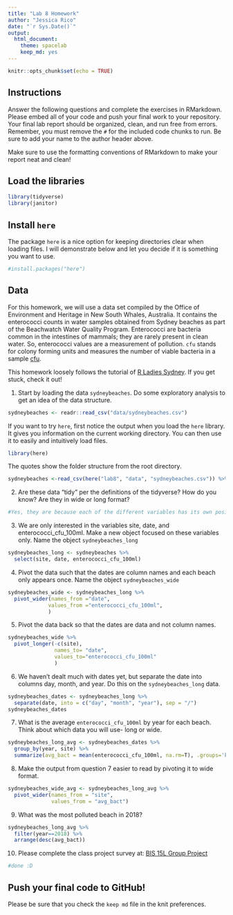 ```yaml
---
title: "Lab 8 Homework"
author: "Jessica Rico"
date: "`r Sys.Date()`"
output:
  html_document: 
    theme: spacelab
    keep_md: yes
---
```


```r
knitr::opts_chunk$set(echo = TRUE)
```

## Instructions
Answer the following questions and complete the exercises in RMarkdown. Please embed all of your code and push your final work to your repository. Your final lab report should be organized, clean, and run free from errors. Remember, you must remove the `#` for the included code chunks to run. Be sure to add your name to the author header above.  

Make sure to use the formatting conventions of RMarkdown to make your report neat and clean!  

## Load the libraries
```r
library(tidyverse)
library(janitor)
``` 

## Install `here`
The package `here` is a nice option for keeping directories clear when loading files. I will demonstrate below and let you decide if it is something you want to use.  
```r
#install.packages("here")
```

## Data
For this homework, we will use a data set compiled by the Office of Environment and Heritage in New South Whales, Australia. It contains the enterococci counts in water samples obtained from Sydney beaches as part of the Beachwatch Water Quality Program. Enterococci are bacteria common in the intestines of mammals; they are rarely present in clean water. So, enterococci values are a measurement of pollution. `cfu` stands for colony forming units and measures the number of viable bacteria in a sample [cfu](https://en.wikipedia.org/wiki/Colony-forming_unit).   

This homework loosely follows the tutorial of [R Ladies Sydney](https://rladiessydney.org/). If you get stuck, check it out!  

1. Start by loading the data `sydneybeaches`. Do some exploratory analysis to get an idea of the data structure.
```r
sydneybeaches <- readr::read_csv("data/sydneybeaches.csv")
```

If you want to try `here`, first notice the output when you load the `here` library. It gives you information on the current working directory. You can then use it to easily and intuitively load files.
```r
library(here)
```

The quotes show the folder structure from the root directory.
```r
sydneybeaches <-read_csv(here("lab8", "data", "sydneybeaches.csv")) %>% janitor::clean_names()
```

2. Are these data "tidy" per the definitions of the tidyverse? How do you know? Are they in wide or long format?
```r
#Yes, they are because each of the different variables has its own position. This is in the long format. 
```


3. We are only interested in the variables site, date, and enterococci_cfu_100ml. Make a new object focused on these variables only. Name the object `sydneybeaches_long`
```r
sydneybeaches_long <- sydneybeaches %>%
  select(site, date, enterococci_cfu_100ml)
```


4. Pivot the data such that the dates are column names and each beach only appears once. Name the object `sydneybeaches_wide`

```r
sydneybeaches_wide <- sydneybeaches_long %>%
  pivot_wider(names_from ="date",
             values_from ="enterococci_cfu_100ml",
             )
```

5. Pivot the data back so that the dates are data and not column names.

```r
sydneybeaches_wide %>%
  pivot_longer(-c(site),
               names_to= "date",
               values_to="enterococci_cfu_100ml"
               )
```

6. We haven't dealt much with dates yet, but separate the date into columns day, month, and year. Do this on the `sydneybeaches_long` data.
```r
sydneybeaches_dates <- sydneybeaches_long %>% 
  separate(date, into = c("day", "month", "year"), sep = "/")
sydneybeaches_dates
```


7. What is the average `enterococci_cfu_100ml` by year for each beach. Think about which data you will use- long or wide.
```r
sydneybeaches_long_avg <- sydneybeaches_dates %>%
  group_by(year, site) %>%
  summarize(avg_bact = mean(enterococci_cfu_100ml, na.rm=T), .groups='keep')
```


8. Make the output from question 7 easier to read by pivoting it to wide format.
```r
sydneybeaches_wide_avg <- sydneybeaches_long_avg %>%
  pivot_wider(names_from = "site",
              values_from = "avg_bact")
```


9. What was the most polluted beach in 2018?

```r
sydneybeaches_long_avg %>%
  filter(year==2018) %>%
  arrange(desc(avg_bact))
```

10. Please complete the class project survey at: [BIS 15L Group Project](https://forms.gle/H2j69Z3ZtbLH3efW6)

```r
#done :D 
```

## Push your final code to GitHub!
Please be sure that you check the `keep md` file in the knit preferences.   